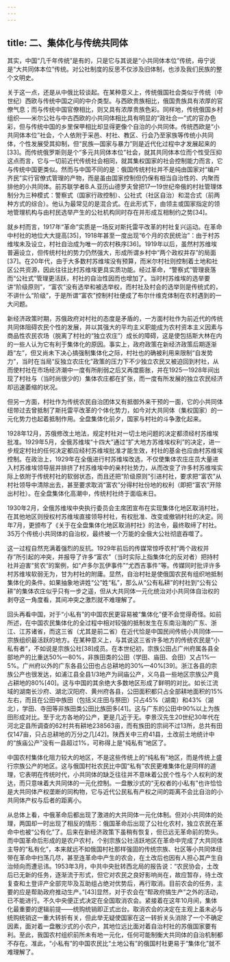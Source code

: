 ```yaml
---
---
---
```

title: 二、集体化与传统共同体
---




其实，中国“几千年传统”是有的，只是它与其说是“小共同体本位”传统，毋宁说是“大共同体本位”传统。对公社制度的反思不仅涉及旧体制，也涉及我们民族的整个文明史。

关于这一点，还是从中俄比较谈起。在某种意义上，传统俄国社会类似于传统（中世纪）西欧与传统中国之间的中介类型。与西欧贵族相比，俄国贵族具有浓厚的官僚气息；而与传统中国官僚相比，则又具有浓厚贵族色彩。同样地，传统俄国乡村组织——米尔公社与中古西欧的小共同体相比具有明显的“政社合一”式的官办色彩，但与传统中国的乡里保甲相比却显得更像个自治的小共同体。传统西欧是“小共同体本位”社会，个人依附于采邑、村社、教区、行会乃至家族等传统小共同体，个性发展受其抑制，但“民族—国家与暴力”则是近代化过程中才发展起来的[33]。而传统俄罗斯则是个“多元共同体本位”社会，就其共同体本位而个性受压抑这点而言，它与一切前近代传统社会相同，就其集权国家的社会控制能力而言，它与传统中国更类似。然而与中国不同的是：俄国传统村社并不是纯由国家对“编户齐民”实行官僚式管理的产物，而是虽由国家控制但仍保有相当自治性的、内聚而排他的小共同体。前苏联学者B.A.亚历山德罗夫曾把17—19世纪帝俄的村社管理体制分为三种模式：警察式（国家行政控制）、公社式（社区自治）和混合式（前两种方式的综合）。他认为最常见的是混合式。在此形式下，由领主或国家指定的领地管理机构与由村民选举产生的公社机构同时存在并形成互相制约之势[34]。

就乡村而言，1917年“革命”实质是一场反对斯托雷平改革的村社复兴运动。在革命中村社的地位大大提高[35]，1918年甚至一度出现“6个月的农民统治”：由于村苏维埃未及设立，村社自治成为唯一的农村秩序[36]。1919年以后，虽然村苏维埃普遍设立，但传统村社的势力仍然强大，形成所谓乡村中“两个政权并存”的局面[37]。在20年代，由于大多数村苏维埃没有预算，而米尔村社则控制着土地和社区公共资源，因此往往比村苏维埃更具实质功能。经过革命，“警察式”管理衰落而“公社式”管理更活跃，村社的自治性因而也增加了。当时村苏维埃的选举要讲“阶级原则”，“富农”没有选举和被选举权，而村社及村会的选举则是传统式的，不讲什么“阶级”，于是所谓“富农”控制村社便成了布尔什维克体制在农村遇到的一大问题。

新经济政策时期，苏俄政府对村社的态度是矛盾的，一方面村社作为前近代的传统共同体阻碍农民个性的发展，并以其强大的平均主义职能成为农村资本主义因素与商品性农民农场（脱离了村社的“独立农庄”）成长的障碍，这是使包括斯大林在内的一些人认为它有利于集体化的原因。事实上，政府政策在新经济政策后期逐渐趋“左”，但又尚未下决心搞强制集体化之际，村社也的确被利用来限制“自发势力”，当时在当局“反独立农庄化”政策的压力下不少独立农民又被迫回到村社，从而使村社在市场经济潮中一度有所削弱之后又再度膨胀，并在1925—1928年间出现了村社与（当时尚很少的）集体农庄都在扩张，而一度有所发展的独立农民经济却迅速萎缩的状况。

但另一方面，村社作为传统农民自治团体又有抵御外来干预的一面，它的小共同体纽带过去曾抵制了斯托雷平改革的个体化势力，如今对大共同体（集权国家）的一元化势力也起着抵制作用。全盘集体化前夕，国家与村社的斗争激化起来。

1928年12月，苏俄修改土地法，规定村社对一切土地问题的决定都须经村苏维埃批准。1929年5月，全俄苏维埃“十四大”通过“扩大地方苏维埃权利”的决定，进一步规定村社的任何决定都应经村苏维埃批准才能生效，村社的基金也应由村苏维埃控制。在政治上，1929年在全俄进行村苏维埃改选，不仅使集体农庄庄员大量进入村苏维埃领导层并排挤了村苏维埃中的亲村社势力，从而改变了许多村苏维埃实际上依附于传统村社的软弱状态，而且还把“阶级原则”引进村社，要求把“富农”从村社领导中清除出去，甚至要求取消“富农”分得村社份地的权利（即把“富农”开除出村社）。在全盘集体化高潮中，传统村社终于面临末日。

1930年2月，全俄苏维埃中央执行委员会主席团宣布在实现集体化地区取消村社，在其他地区则授权村苏维埃直接领导村社，有权批准、改变或撤销村社的决定。同年7月，更颁布了《关于在全盘集体化地区取消村社》的法令，最终取缔了村社。35万个传统小共同体的自治权，最终被一个万能的全俄大公社彻底吞噬了。

这一过程自然充满着强烈的反抗。1929年前后的传媒常惊呼农村“两个政权并存”所引起的冲突，并报导了许多“富农”（当时实际上指集体化的反对者）把持村社并迫害“贫农”的案例，如“卢多尔瓦伊事件”“尤西吉事件”等。传媒同时批评许多村苏维埃软弱无为，甘为村社的附庸。显然，自治村社是使俄国农民有组织地抵制集体化的条件。如果抽象地讲姓“公”姓“私”，那么从“公有私耕”的村社到“公有公耕”的集体农庄似乎只有一步之遥，但从大共同体一元化统治对小共同体自治权的剥夺这一角度看，其间冲突之激烈就不难理解了。


回头再看中国，对于“小私有”的中国农民更容易被“集体化”便不会觉得奇怪。如前所述，在中国农民集体化的全过程中相对较强的抵制发生在东南沿海的广东、浙江、江苏诸省，而这三省（尤其是前二省）在近代恰是中国民间传统小共同体——宗族组织最活跃的地方。在某种意义上，与其说这三省许多地方的传统农民是“小私有者”，不如说是宗族公社[38]成员。在本世纪初，宗族公田占广州府属各县全部地产的比重达50%—80%，非族田类的公田（学田、庙田、会田）又占1%—5%。广州府以外的广东各县公田也占总耕地的30%—40%[39]。浙江各县的宗族公产也很发达，如浦江县全县1/3地产为祠庙公产，义乌县一些地区宗族公产竟占耕地的80%[40]。这与中国的其余绝大多数地区形成了鲜明的对比。如长江流域的湖南长沙府、湖北汉阳府、黄州府各县，公田面积都只占全部耕地面积的15%左右，而且在公田中族田（包括义庄田与祭田）只占45%（湖南）和43%（湖北），学田、寺田等非族田类公田比族田多[41]。这与广东的公田中90%以上为族田形成对比。至于北方各地的公产，更是几近于无。李景汉先生20世纪30年代在河北定县所调查的62村共有耕地238563亩，而有族田的宗祠不过13所，总共有田仅147亩，只占总耕地的万分之几[42]。陕西关中三府41县，土改前土地统计中的“族庙公产”没有一县超过1%，可称得上是“纯私有”地区了。

中国农村集体化阻力较大的地区，不是这些传统上的“纯私有”地区，而是传统上盛行宗族公产的地区。这与俄国村社农民比中国“私有”农民更难集体化是同样的道理，它表明在传统时代，小共同体的缺乏往往并不意味着公民个性与个人权利的发达，而只意味着大共同体的一元化控制。一盘散沙式的“无权者的小私有”也许恰恰是大共同体产权垄断的同构物，它与近代公民私有产权之间的距离不会比自治的小共同体产权与后者的距离小。

从总体上看，中俄革命后都出现了激进的大共同体一元化体制。但对小共同体的处理，两国却一时出现了相反的情形：俄国革命后出现了公社化农村，独立农民在革命中也被“公有化”了。后来在新经济政策下虽稍有恢复，但已远无革命前的势头。而中国革命后形成的是农户农村，个别宗族公社活跃地区在革命中完成了大共同体主导的“私有化”，本来就远不如俄国村社那样强固的传统宗族、社区等小共同体纽带在革命中扫荡几尽，甚至连革命中产生的农会，在土改后也因有人担心其产生自治倾向而遭忌讳。1953年3月，中共中央批转西北局的报告说：“农民协会，土改后已无新的任务，逐渐流于形式，但它对农民之良好影响尚在，故应暂存，待土改复查和土登评产全部完毕及互助组占绝对优势后，再行取消。目前农会的任务，主要的应是帮助政府推动生产。”[43]显然，对于农会在“帮政府搞生产”之外的活动，已不能进行。不久中央便正式决定在全国取消农会。紧接着在这年10月间，集体化最重要的逻辑前提——统购统销即正式出台。取消农会的决定在主观上虽未必与统购统销这一重大转折有关，但此举无疑使国家在这一转折关头消除了一个不确定因素，面对着一盘散沙式的小农户，其地位远比面对着自治村社的苏俄国家要有利。至此，我国农村组织前所未有地一元化，任何可能制衡大共同体的自治机制都不存在。准此，“小私有”的中国农民比“土地公有”的俄国村社更易于“集体化”就不难理解了。